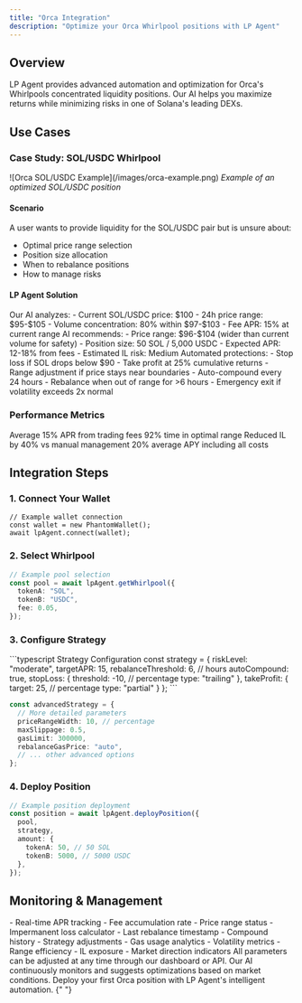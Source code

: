 ```yaml
---
title: "Orca Integration"
description: "Optimize your Orca Whirlpool positions with LP Agent"
---
```


## Overview

LP Agent provides advanced automation and optimization for Orca's Whirlpools concentrated liquidity positions. Our AI helps you maximize returns while minimizing risks in one of Solana's leading DEXs.

## Use Cases

### Case Study: SOL/USDC Whirlpool

<Frame>
  ![Orca SOL/USDC Example](/images/orca-example.png)
  <em>Example of an optimized SOL/USDC position</em>
</Frame>

#### Scenario

A user wants to provide liquidity for the SOL/USDC pair but is unsure about:

- Optimal price range selection
- Position size allocation
- When to rebalance positions
- How to manage risks

#### LP Agent Solution

<Steps>
  <Step title="Initial Analysis">
    Our AI analyzes: - Current SOL/USDC price: $100 - 24h price range: $95-$105
    - Volume concentration: 80% within $97-$103 - Fee APR: 15% at current range
  </Step>
  <Step title="Position Suggestion">
    AI recommends: - Price range: $96-$104 (wider than current volume for
    safety) - Position size: 50 SOL / 5,000 USDC - Expected APR: 12-18% from
    fees - Estimated IL risk: Medium
  </Step>
  <Step title="Risk Management">
    Automated protections: - Stop loss if SOL drops below $90 - Take profit at
    25% cumulative returns - Range adjustment if price stays near boundaries
  </Step>
  <Step title="Automation Setup">
    - Auto-compound every 24 hours - Rebalance when out of range for >6 hours -
    Emergency exit if volatility exceeds 2x normal
  </Step>
</Steps>

### Performance Metrics

<CardGroup cols={2}>
  <Card title="Fee Generation" icon="money-bill-trend-up">
    Average 15% APR from trading fees
  </Card>
  <Card title="Rebalancing Efficiency" icon="rotate">
    92% time in optimal range
  </Card>
  <Card title="Risk Management" icon="shield">
    Reduced IL by 40% vs manual management
  </Card>
  <Card title="Total Returns" icon="chart-line">
    20% average APY including all costs
  </Card>
</CardGroup>

## Integration Steps

### 1. Connect Your Wallet

```solana
// Example wallet connection
const wallet = new PhantomWallet();
await lpAgent.connect(wallet);
```

### 2. Select Whirlpool

```typescript
// Example pool selection
const pool = await lpAgent.getWhirlpool({
  tokenA: "SOL",
  tokenB: "USDC",
  fee: 0.05,
});
```

### 3. Configure Strategy

<CodeGroup>
```typescript Strategy Configuration
const strategy = {
  riskLevel: "moderate",
  targetAPR: 15,
  rebalanceThreshold: 6, // hours
  autoCompound: true,
  stopLoss: {
    threshold: -10, // percentage
    type: "trailing"
  },
  takeProfit: {
    target: 25, // percentage
    type: "partial"
  }
};
```

```typescript Advanced Configuration
const advancedStrategy = {
  // More detailed parameters
  priceRangeWidth: 10, // percentage
  maxSlippage: 0.5,
  gasLimit: 300000,
  rebalanceGasPrice: "auto",
  // ... other advanced options
};
```

</CodeGroup>

### 4. Deploy Position

```typescript
// Example position deployment
const position = await lpAgent.deployPosition({
  pool,
  strategy,
  amount: {
    tokenA: 50, // 50 SOL
    tokenB: 5000, // 5000 USDC
  },
});
```

## Monitoring & Management

<AccordionGroup>
  <Accordion title="Position Metrics">
    - Real-time APR tracking
    - Fee accumulation rate
    - Price range status
    - Impermanent loss calculator
  </Accordion>
  
  <Accordion title="Automation Status">
    - Last rebalance timestamp
    - Compound history
    - Strategy adjustments
    - Gas usage analytics
  </Accordion>

  <Accordion title="Risk Indicators">
    - Volatility metrics
    - Range efficiency
    - IL exposure
    - Market direction indicators
  </Accordion>
</AccordionGroup>

<Note>
  All parameters can be adjusted at any time through our dashboard or API. Our
  AI continuously monitors and suggests optimizations based on market
  conditions.
</Note>

<Card title="Ready to Start?" icon="rocket" href="/quickstart">
  Deploy your first Orca position with LP Agent's intelligent automation.
</Card>{" "}
